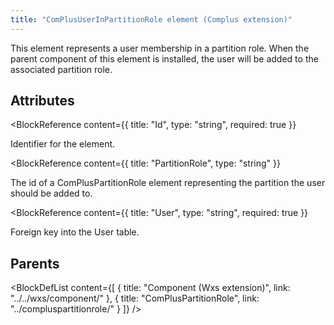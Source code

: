 ```yaml
---
title: "ComPlusUserInPartitionRole element (Complus extension)"
---
```



This element represents a user membership in a partition
 role. When the parent component of this element is installed, the user will be
 added to the associated partition role.


## Attributes

<BlockWrapper>

  <BlockReference
    content={{
      title: "Id",
      type: "string",
      required: true
    }}
  >
  Identifier for the element.
  </BlockReference>

  <BlockReference
    content={{
      title: "PartitionRole",
      type: "string"
    }}
  >
  The id of a ComPlusPartitionRole element representing the
   partition the user should be added to.
  </BlockReference>

  <BlockReference
    content={{
      title: "User",
      type: "string",
      required: true
    }}
  >
  Foreign key into the User table.
  </BlockReference>

</BlockWrapper>


## Parents

<BlockDefList content={[
    {
      title: "Component (Wxs extension)",
      link: "../../wxs/component/"
    },
    {
      title: "ComPlusPartitionRole",
      link: "../compluspartitionrole/"
    }
  ]}
/>